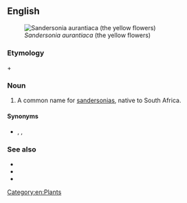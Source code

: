 ==English==
{{slim-wikipedia|Christmas bells (disambiguation)}}
[[Image:Bildtankstelle 1 027.jpg|thumb|''Sandersonia aurantiaca'' (the yellow flowers)]]

===Etymology===
{{term|Christmas}} + {{term|bell}}

===Noun===
{{en-plural noun}}

# {{context|botany|lang=en}} A common name for [[sandersonia]]s, native to South Africa.

====Synonyms====
* {{sense|sandersonia}} {{vern|golden lily of the valley}}, {{vern|Chinese lantern lily}}, {{taxlink|Sandersonia aurantiaca|species|noshow=1}}

===See also===
* {{pedia}}
* {{specieslite|Sandersonia}}
* {{comcatlite|Sandersonia aurantiaca}}

[[Category:en:Plants]]